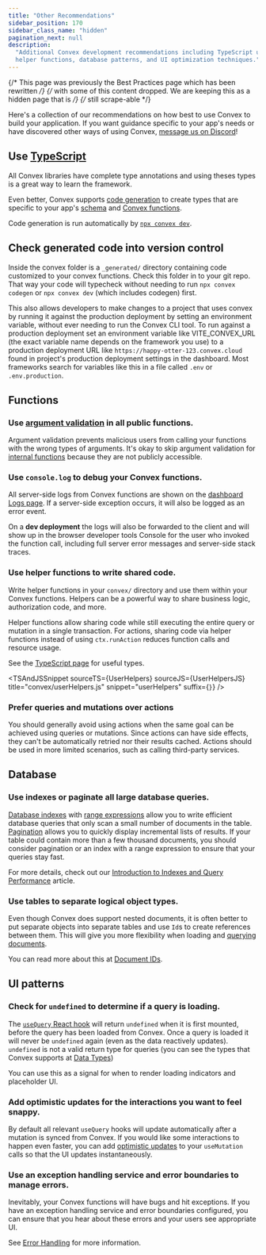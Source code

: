 ```yaml
---
title: "Other Recommendations"
sidebar_position: 170
sidebar_class_name: "hidden"
pagination_next: null
description:
  "Additional Convex development recommendations including TypeScript usage,
  helper functions, database patterns, and UI optimization techniques."
---
```



{/* This page was previously the Best Practices page which has been rewritten */}
{/* with some of this content dropped. We are keeping this as a hidden page that is */}
{/* still scrape-able */}

Here's a collection of our recommendations on how best to use Convex to build
your application. If you want guidance specific to your app's needs or have
discovered other ways of using Convex,
[message us on Discord](https://convex.dev/community)!

## Use [TypeScript](/understanding/best-practices/typescript.mdx)

All Convex libraries have complete type annotations and using theses types is a
great way to learn the framework.

Even better, Convex supports [code generation](/generated-api/) to create types
that are specific to your app's [schema](/database/schemas.mdx) and
[Convex functions](/functions.mdx).

Code generation is run automatically by
[`npx convex dev`](/cli.md#run-the-convex-dev-server).

## Check generated code into version control

Inside the convex folder is a `_generated/` directory containing code customized
to your convex functions. Check this folder in to your git repo. That way your
code will typecheck without needing to run `npx convex codegen` or
`npx convex dev` (which includes codegen) first.

This also allows developers to make changes to a project that uses convex by
running it against the production deployment by setting an environment variable,
without ever needing to run the Convex CLI tool. To run against a production
deployment set an environment variable like VITE_CONVEX_URL (the exact variable
name depends on the framework you use) to a production deployment URL like
`https://happy-otter-123.convex.cloud` found in project's production deployment
settings in the dashboard. Most frameworks search for variables like this in a
file called `.env` or `.env.production`.

## Functions

### Use [argument validation](/functions/validation.mdx) in all public functions.

Argument validation prevents malicious users from calling your functions with
the wrong types of arguments. It's okay to skip argument validation for
[internal functions](/functions/internal-functions.mdx) because they are not
publicly accessible.

### Use `console.log` to debug your Convex functions.

All server-side logs from Convex functions are shown on the
[dashboard Logs page](/dashboard/deployments/logs.md). If a server-side
exception occurs, it will also be logged as an error event.

On a **dev deployment** the logs will also be forwarded to the client and will
show up in the browser developer tools Console for the user who invoked the
function call, including full server error messages and server-side stack
traces.

### Use helper functions to write shared code.

Write helper functions in your `convex/` directory and use them within your
Convex functions. Helpers can be a powerful way to share business logic,
authorization code, and more.

Helper functions allow sharing code while still executing the entire query or
mutation in a single transaction. For actions, sharing code via helper functions
instead of using `ctx.runAction` reduces function calls and resource usage.

See the [TypeScript page](/understanding/best-practices/typescript.mdx) for
useful types.

<TSAndJSSnippet sourceTS={Teams} sourceJS={TeamsJS} title="convex/teams.js" />

<TSAndJSSnippet
  sourceTS={UserHelpers}
  sourceJS={UserHelpersJS}
  title="convex/userHelpers.js"
  snippet="userHelpers"
  suffix={`}`}
/>

### Prefer queries and mutations over actions

You should generally avoid using actions when the same goal can be achieved
using queries or mutations. Since actions can have side effects, they can't be
automatically retried nor their results cached. Actions should be used in more
limited scenarios, such as calling third-party services.

## Database

### Use indexes or paginate all large database queries.

[Database indexes](/database/reading-data/indexes/indexes.md) with
[range expressions](/database/reading-data/indexes/indexes.md#querying-documents-using-indexes)
allow you to write efficient database queries that only scan a small number of
documents in the table. [Pagination](/database/pagination.mdx) allows you to
quickly display incremental lists of results. If your table could contain more
than a few thousand documents, you should consider pagination or an index with a
range expression to ensure that your queries stay fast.

For more details, check out our
[Introduction to Indexes and Query Performance](/database/reading-data/indexes/indexes-and-query-perf.md)
article.

### Use tables to separate logical object types.

Even though Convex does support nested documents, it is often better to put
separate objects into separate tables and use `Id`s to create references between
them. This will give you more flexibility when loading and
[querying documents](/database/reading-data/reading-data.mdx).

You can read more about this at [Document IDs](/database/document-ids.mdx).

## UI patterns

### Check for `undefined` to determine if a query is loading.

The [`useQuery` React hook](/api/modules/react#usequery) will return `undefined`
when it is first mounted, before the query has been loaded from Convex. Once a
query is loaded it will never be `undefined` again (even as the data reactively
updates). `undefined` is not a valid return type for queries (you can see the
types that Convex supports at [Data Types](/database/types.md))

You can use this as a signal for when to render loading indicators and
placeholder UI.

### Add optimistic updates for the interactions you want to feel snappy.

By default all relevant `useQuery` hooks will update automatically after a
mutation is synced from Convex. If you would like some interactions to happen
even faster, you can add
[optimistic updates](/client/react/optimistic-updates.mdx) to your `useMutation`
calls so that the UI updates instantaneously.

### Use an exception handling service and error boundaries to manage errors.

Inevitably, your Convex functions will have bugs and hit exceptions. If you have
an exception handling service and error boundaries configured, you can ensure
that you hear about these errors and your users see appropriate UI.

See [Error Handling](/functions/error-handling/error-handling.mdx) for more
information.
